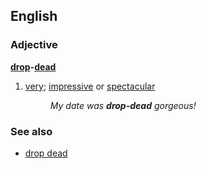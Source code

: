 ==English==
===Adjective===
'''[[drop]]-[[dead]]'''
# [[very]]; [[impressive]] or [[spectacular]]
#:''My date was '''drop-dead''' gorgeous!''
===See also===
*[[drop dead]]